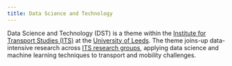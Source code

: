 ```yaml
---
title: Data Science and Technology
---
```


Data Science and Technology (DST) is a theme within the [Institute for Transport Studies (ITS)](https://environment.leeds.ac.uk/transport) at the [University of Leeds](https://www.leeds.ac.uk/).
The theme joins-up data-intensive research across [ITS research groups](https://environment.leeds.ac.uk/transport-research), applying data science and machine learning techniques to transport and mobility challenges.
